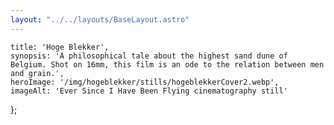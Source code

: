```yaml
---
layout: "../../layouts/BaseLayout.astro"
---
```

    title: 'Hoge Blekker',
    synopsis: 'A philosophical tale about the highest sand dune of Belgium. Shot on 16mm, this film is an ode to the relation between men and grain.',
    heroImage: '/img/hogeblekker/stills/hogeblekkerCover2.webp',
    imageAlt: 'Ever Since I Have Been Flying cinematography still'
};

<ProjectHero title={meta.title} synopsis={meta.synopsis} heroImage={meta.heroImage} alt={meta.imageAlt} />

<ContentPicture image="/img/hogeblekker/stills/20181119_HogeBlekker_2.3.1.webp" alt={meta.imageAlt} />

<section class="hero" >
    <div id="credits" class="hero-content grid grid-cols-2 gap-2 text-base-200">            
        <CreditsItem crewfunction="Director" crewname="Aylin Gökmen" />
        <CreditsItem crewfunction="Cinematographer" crewname="Victor Maes" />
        <CreditsItem crewfunction="Assistant Director" crewname="Quan Nguyen Hong" />
    </div>  
</section>

<ContentPicture image="/img/hogeblekker/stills/20181119_HogeBlekker_2.10.1.webp" alt={meta.imageAlt} />
<ContentPicture image="/img/hogeblekker/stills/20181119_HogeBlekker_2.11.1.webp" alt={meta.imageAlt} />
<ContentPicture image="/img/hogeblekker/stills/20181119_HogeBlekker_2.12.1.webp" alt={meta.imageAlt} />
<ContentPicture image="/img/hogeblekker/stills/20181119_HogeBlekker_2.5.1.webp" alt={meta.imageAlt} />
<ContentPicture image="/img/hogeblekker/stills/20181119_HogeBlekker_2.7.1.webp" alt={meta.imageAlt} />
<ContentPicture image="/img/hogeblekker/stills/20181119_HogeBlekker_2.8.1.webp" alt={meta.imageAlt} />
<ContentPicture image="/img/hogeblekker/stills/20181119_HogeBlekker_2.1.1.webp" alt={meta.imageAlt} />

